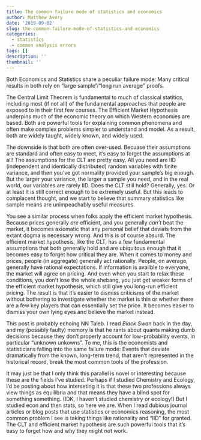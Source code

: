 ```yaml
---
title: The common failure mode of statistics and economics
author: Matthew Avery
date: '2019-09-02'
slug: the-common-failure-mode-of-statistics-and-economics
categories: 
  - statistics
  - common analysis errors
tags: []
description: ''
thumbnail: ''
---
```

Both Economics and Statistics share a peculiar failure mode:  Many critical results in both rely on "large sample"/"long run average" proofs. 

The  Central Limit Theorem is fundamental to much of classical statitics, including most (if not all) of the fundamental approaches that people are exposed to in their first few courses. The Efficient Market Hypothesis underpins much of the economic theory on which Western economies are based. Both are powerful tools for explaining common phenomena and often make complex problems simpler to understand and model. As a result, both are widely taught, widely known, and widely used. 

The downside is that both are often over-used. Becuase their assumptions are standard and often easy to meet, it's easy to forget the assumptions at all! The assumptions for the CLT are pretty easy. All you need are IID (independent and identically distributed) random variables with finite variance, and then you've got normality provided your sample's big enough. But the larger your variance, the larger a sample you need, and in the real world, our variables are rarely IID. Does the CLT still hold? Generally, yes. Or at least it is still correct enough to be extremely useful. But this leads to complacent thought, and we start to believe that summary statistics like sample means are unimpeachably useful measures. 

You see a similar process when folks apply the efficient market hypothesis. Because prices generally *are* efficient, and you generally *can't* beat the market, it becomes axiomatic that any personal belief that deviats from the extant dogma is necessary wrong. And this is of course absurd. The efficient market hypothesis, like the CLT, has a few fundamental assumptions that both generally hold and are ubiquitous enough that it becomes easy to forget how critical they are. When it comes to money and prices, people (in aggregate) generally act rationally. People, on average, generally have rational expectations. If information is availble to everyone, the market will agree on pricing. And even when you start to relax these conditions, you don't lose the whole shebang, you just get weaker forms of the efficient market hypothesis, which still give you long-run efficient pricing. The result is that it's easier to dismiss criticisms of the market without bothering to investigate whether the market is thin or whether there are a few key players that can essentially set the price. It becomes easier to dismiss your own lying eyes and believe the market instead. 

This post is probably echoing NN Taleb. I read *Black Swan* back in the day, and my (possibly faulty) memory is that he rants about quants making dumb decisions because they don't properly account for low-probability events, in particular "unknown unkowns". To me, this is the economists and statisticians falling into the same failure mode:  Events that deviate dramatically from the known, long-term trend, that aren't represented in the historical record, break the most common tools of the profession. 

It may just be that I only think this parallel is novel or interesting because these are the fields I've studied. Perhaps if I studied Chemistry and Ecology, I'd be posting about how interseting it is that these two professions always view things as equilibria and that means they have a blind spot for something something. (IDK, I haven't studied chemistry or ecology!) But I studied econ and then stats, so here we are. When I read dubious journal articles or blog posts that use statistics or economics reasoning, the most common problem I see is taking things like rationality and "IID" for granted. The CLT and efficient market hypothesis are such powerful tools that it's easy to forget how and why they might not work.